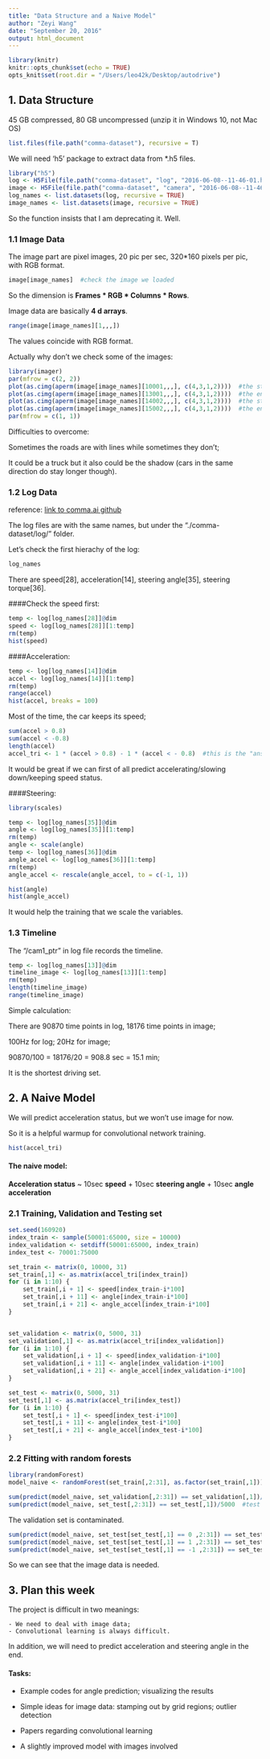 ```yaml
---
title: "Data Structure and a Naive Model"
author: "Zeyi Wang"
date: "September 20, 2016"
output: html_document
---
```


```r
library(knitr)
knitr::opts_chunk$set(echo = TRUE)
opts_knit$set(root.dir = "/Users/leo42k/Desktop/autodrive")
```

## 1. Data Structure

45 GB compressed, 80 GB uncompressed (unzip it in Windows 10, not Mac OS)

```r
list.files(file.path("comma-dataset"), recursive = T)
```

We will need 'h5' package to extract data from *.h5 files. 

```r
library("h5")
log <- H5File(file.path("comma-dataset", "log", "2016-06-08--11-46-01.h5"))
image <- H5File(file.path("comma-dataset", "camera", "2016-06-08--11-46-01.h5"))
log_names <- list.datasets(log, recursive = TRUE)
image_names <- list.datasets(image, recursive = TRUE)
```

So the function insists that I am deprecating it. Well. 

### 1.1 Image Data

The image part are pixel images, 20 pic per sec, 320*160 pixels per pic, with RGB format. 

```r
image[image_names]  #check the image we loaded
```

So the dimension is **Frames * RGB * Columns * Rows**. 

Image data are basically **4 d arrays**.

```r
range(image[image_names][1,,,])
```

The values coincide with RGB format. 

Actually why don't we check some of the images:

```r
library(imager)
par(mfrow = c(2, 2))  
plot(as.cimg(aperm(image[image_names][10001,,,], c(4,3,1,2))))  #the start of training set
plot(as.cimg(aperm(image[image_names][13001,,,], c(4,3,1,2))))  #the end of training set
plot(as.cimg(aperm(image[image_names][14002,,,], c(4,3,1,2))))  #the start of test set
plot(as.cimg(aperm(image[image_names][15002,,,], c(4,3,1,2))))  #the end of test set
par(mfrow = c(1, 1))  
```

Difficulties to overcome:

Sometimes the roads are with lines while sometimes they don't; 

It could be a truck but it also could be the shadow (cars in the same direction do stay longer though). 

### 1.2 Log Data

reference: [link to comma.ai github](https://github.com/commaai/research/blob/master/Logs.md)

The log files are with the same names, but under the "./comma-dataset/log/" folder. 

Let's check the first hierachy of the log: 

```r
log_names
```

There are speed[28], acceleration[14], steering angle[35], steering torque[36]. 

####Check the speed first:

```r
temp <- log[log_names[28]]@dim
speed <- log[log_names[28]][1:temp]
rm(temp)
hist(speed)
```

####Acceleration: 

```r
temp <- log[log_names[14]]@dim
accel <- log[log_names[14]][1:temp]
rm(temp)
range(accel)
hist(accel, breaks = 100)
```

Most of the time, the car keeps its speed;

```r
sum(accel > 0.8)
sum(accel < -0.8)
length(accel)
accel_tri <- 1 * (accel > 0.8) - 1 * (accel < - 0.8)  #this is the "answer" for supervised learning
```

It would be great if we can first of all predict accelerating/slowing down/keeping speed status. 

####Steering:

```r
library(scales)

temp <- log[log_names[35]]@dim
angle <- log[log_names[35]][1:temp]
rm(temp)
angle <- scale(angle)
temp <- log[log_names[36]]@dim
angle_accel <- log[log_names[36]][1:temp]
rm(temp)
angle_accel <- rescale(angle_accel, to = c(-1, 1))

hist(angle)
hist(angle_accel)
```

It would help the training that we scale the variables. 

### 1.3 Timeline

The "/cam1_ptr" in log file records the timeline. 

```r
temp <- log[log_names[13]]@dim
timeline_image <- log[log_names[13]][1:temp]
rm(temp)
length(timeline_image)
range(timeline_image)
```

Simple calculation: 

There are 90870 time points in log, 18176 time points in image; 

100Hz for log; 20Hz for image; 

90870/100 = 18176/20 = 908.8 sec = 15.1 min; 

It is the shortest driving set. 


## 2. A Naive Model

We will predict acceleration status, but we won't use image for now. 

So it is a helpful warmup for convolutional network training. 

```r
hist(accel_tri)
```

#### The naive model:    
**Acceleration status** ~ 10sec **speed** + 10sec **steering angle** + 10sec **angle acceleration**
    
### 2.1 Training, Validation and Testing set

```r
set.seed(160920)
index_train <- sample(50001:65000, size = 10000)
index_validation <- setdiff(50001:65000, index_train)
index_test <- 70001:75000

set_train <- matrix(0, 10000, 31)
set_train[,1] <- as.matrix(accel_tri[index_train])
for (i in 1:10) {
    set_train[,i + 1] <- speed[index_train-i*100]
    set_train[,i + 11] <- angle[index_train-i*100]
    set_train[,i + 21] <- angle_accel[index_train-i*100]
}


set_validation <- matrix(0, 5000, 31)
set_validation[,1] <- as.matrix(accel_tri[index_validation])
for (i in 1:10) {
    set_validation[,i + 1] <- speed[index_validation-i*100]
    set_validation[,i + 11] <- angle[index_validation-i*100]
    set_validation[,i + 21] <- angle_accel[index_validation-i*100]
}

set_test <- matrix(0, 5000, 31)
set_test[,1] <- as.matrix(accel_tri[index_test])
for (i in 1:10) {
    set_test[,i + 1] <- speed[index_test-i*100]
    set_test[,i + 11] <- angle[index_test-i*100]
    set_test[,i + 21] <- angle_accel[index_test-i*100]
}
```

### 2.2 Fitting with random forests

```r
library(randomForest)
model_naive <- randomForest(set_train[,2:31], as.factor(set_train[,1]))

sum(predict(model_naive, set_validation[,2:31]) == set_validation[,1])/5000  #validation
sum(predict(model_naive, set_test[,2:31]) == set_test[,1])/5000  #test
```

The validation set is contaminated. 

```r
sum(predict(model_naive, set_test[set_test[,1] == 0 ,2:31]) == set_test[set_test[,1] == 0 ,1])/sum(set_test[,1] == 0)
sum(predict(model_naive, set_test[set_test[,1] == 1 ,2:31]) == set_test[set_test[,1] == 1 ,1])/sum(set_test[,1] == 1)
sum(predict(model_naive, set_test[set_test[,1] == -1 ,2:31]) == set_test[set_test[,1] == -1 ,1])/sum(set_test[,1] == -1)
```

So we can see that the image data is needed. 

## 3. Plan this week

The project is difficult in two meanings: 

    - We need to deal with image data;
    - Convolutional learning is always difficult.
    
In addition, we will need to predict acceleration and steering angle in the end. 
    
#### Tasks:

- Example codes for angle prediction; visualizing the results

- Simple ideas for image data: stamping out by grid regions; outlier detection

- Papers regarding convolutional learning

- A slightly improved model with images involved